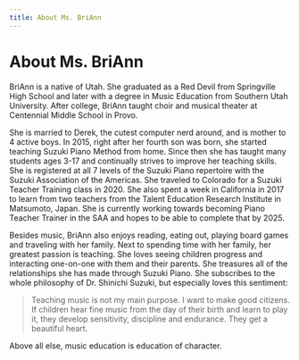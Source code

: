 ```yaml
---
title: About Ms. BriAnn
---
```


# About Ms. BriAnn

BriAnn is a native of Utah. She graduated as a Red Devil from Springville High School and later with a degree in Music
Education from Southern Utah University. After college, BriAnn taught choir and musical theater at Centennial Middle
School in Provo.

She is married to Derek, the cutest computer nerd around, and is mother to 4 active boys. In 2015, right after her
fourth son was born, she started teaching Suzuki Piano Method from home. Since then she has taught many students ages
3-17 and continually strives to improve her teaching skills. She is registered at all 7 levels of the Suzuki Piano repertoire
with the Suzuki Association of the Americas. She traveled to Colorado for a Suzuki Teacher Training class in 2020. She also
spent a week in California in 2017 to learn from two teachers from the Talent Education Research Institute in
Matsumoto, Japan. She is currently working towards becoming Piano Teacher Trainer in the SAA and hopes to be able to
complete that by 2025.

Besides music, BriAnn also enjoys reading, eating out, playing board games and traveling with her family. Next to
spending time with her family, her greatest passion is teaching. She loves seeing children progress and interacting
one-on-one with them and their parents. She treasures all of the relationships she has made through Suzuki Piano. She
subscribes to the whole philosophy of Dr. Shinichi Suzuki, but especially loves this sentiment:

> Teaching music is not my main purpose. I want to make good citizens. If children hear fine music from the day of
> their birth and learn to play it, they develop sensitivity, discipline and endurance. They get a beautiful heart.

Above all else, music education is education of character.
